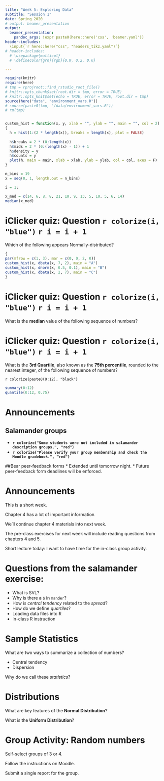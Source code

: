```yaml
---
title: "Week 5: Exploring Data"
subtitle: "Session 1"
date: Spring 2020
# output: beamer_presentation
output:
  beamer_presentation:
    pandoc_args: !expr paste0(here::here('css', 'beamer.yaml'))
header-includes: 
  \input{`r here::here("css", "headers_tikz.yaml")`}
# header-includes: 
  # \usepackage{multicol}
  # \definecolor{grn}{rgb}{0.0, 0.2, 0.0}

---
```


```r
require(knitr)
require(here)
# tmp = rprojroot::find_rstudio_root_file()
# knitr::opts_chunk$set(root.dir = tmp, error = TRUE)
# knitr::opts_knit$set(echo = TRUE, error = TRUE, root.dir = tmp)
source(here("data", "environment_vars.R"))
# source(paste0(tmp, "/data/environment_vars.R"))
# rm(tmp)


custom_hist = function(x, y, xlab = "", ylab = "", main = "", col = 2)
{
  h = hist(1:(2 * length(x)), breaks = length(x), plot = FALSE)
  
  h$breaks = 2 * (0:length(x))
  h$mids = 2 * (0:(length(x) - 1)) + 1
  h$density = y
  h$counts = y
  plot(h, main = main, xlab = xlab, ylab = ylab, col = col, axes = F)
}

n_bins = 19
x = seq(0, 1, length.out = n_bins)

i = 1;

x_med = c(14, 6, 8, 8, 21, 10, 9, 13, 5, 10, 5, 6, 14)
median(x_med)


```



# iClicker quiz: Question `r colorize(i, "blue")` `r i = i + 1`

Which of the following appears Normally-distributed?

```r
{
par(mfrow = c(1, 3), mar = c(0, 0, 2, 0))
custom_hist(x, dbeta(x, 7, 2), main = "A")
custom_hist(x, dnorm(x, 0.5, 0.1), main = "B")
custom_hist(x, dbeta(x, 2, 7), main = "C")
}
```

\begin{multicols}{2}
\null \vfill
\vfill \null
\columnbreak
\includegraphics[width = 0.35\textwidth]{../slide_images/iClicker_logo.png}

\end{multicols}





# iClicker quiz: Question  `r colorize(i, "blue")` `r i = i + 1`

What is the **median** value of the following sequence of numbers?
\begin{center}
`r bold_col(sort(x_med), "black")`
\end{center}

\begin{enumerate}[A]
\item 11
\item 9.5
\item 8
\item 9
\item 10
\end{enumerate}

\begin{multicols}{2}
\null \vfill
\vfill \null
\columnbreak
\includegraphics[width = 0.35\textwidth]{../slide_images/iClicker_logo.png}

\end{multicols}


# iClicker quiz: Question `r colorize(i, "blue")` `r i = i + 1`

What is the **3rd Quartile**, also known as the **75th percentile**, rounded to the nearest integer, of the following sequence of numbers?

`r colorize(paste0(0:12), "black")`
```r
summary(0:12)
quantile(0:12, 0.75)
```


\begin{enumerate}[A]
\item 6
\item 7
\item 9
\item 11
\item 12
\end{enumerate}

\begin{multicols}{2}
\null \vfill
\vfill \null
\columnbreak
\includegraphics[width = 0.35\textwidth]{../slide_images/iClicker_logo.png}

\end{multicols}





# Announcements

## Salamander groups
* **`r colorize("Some students were not included in salamander description groups.", "red")`**
* **`r colorize("Please verify your group membership and check the Moodle gradebook.", "red")`**

##Bear peer-feedback forms
* Extended until tomorrow night.
* Future peer-feedback form deadlines will be enforced.


# Announcements



This is a short week.

Chapter 4 has a lot of important information. 

We'll continue chapter 4 materials into next week.

The pre-class exercises for next week will include reading questions from chapters 4 and 5.

Short lecture today:  I want to have time for the in-class group activity.




# Questions from the salamander exercise:

* What is SVL?
* Why is there a `$` in `mander`?
* How is *central tendency* related to the *spread*?
* How do we define *quartiles*?
* Loading data files into R
* In-class R instruction




# Sample Statistics

What are two ways to summarize a collection of numbers?

* Central tendency
* Dispersion

Why do we call these *statistics*?




# Distributions

What are key features of the **Normal Distribution**?

What is the **Uniform Distribution**?




# Group Activity:  Random numbers


Self-select groups of 3 or 4.

Follow the instructions on Moodle.

Submit a single report for the group.






<!-- # Central Tendencies -->

<!-- `r bold_col("Mean", "grn")` is the arithmetic average. -->

<!-- * The sum of all the quantities divided by the count of quantities -->

<!-- `r bold_col("Median", "grn")` is the middle value.  There are the same number of observations that are less than and greater than the **`r colorize("median", "grn")`**. -->

<!-- * If there are an *even* number of observations, the median is the average of the 2 central values. -->

<!-- `r bold_col("Mode", "grn")` is the quantity that appears most frequently. -->

<!-- * The mode is not always well-defined, for example if there are no repeated values, or if there are ties. -->



<!-- # Mean -->

<!-- Mean values are often written as variables with a *bar* symbol.  The value of x-bar can be calculated from a collection of quantities **x**. -->

<!-- $$\bar{x} = \frac{\sum{x}_{i}}{n}$$ -->

<!-- How do we read this equantion? -->




<!-- # Properties of the mean -->

<!-- `r colorize("Mean", "grn")` is a good measure of central tendency when data have a **symmetrical** distribution. -->

<!-- * For example, Normally-distributed data -->

<!-- It's easy to calculate the mean value of a vector in R using the funciton `mean()`. -->





<!-- # Median -->

<!-- `r colorize("Median", "grn")` is a good choice when data are skewed. -->

<!-- Why? -->

<!-- In R it's super easy with the `median()` function. -->





<!-- # Mode -->

<!-- `r colorize("Mode", "grn")` is the most commonly occurring quantity. -->

<!-- Mode can be more difficult to use. -->

<!-- What is the mode of the sequence of numbers? -->

<!-- 3, 4, 8, 123, 6, 1239888 -->


<!-- There isn't a simple function in R!  We can write a custom function... but we probably won't need to calculate modes in this course. -->




<!-- # Dispersion -->

<!-- Dispersion, or spread, quantifies the degree to which the individual values in a set of quantities are different from one another. -->

<!-- There are several ways we could measure dispersion.  We've talked about some dispersion measures in class: -->

<!-- * range -->
<!-- * standard deviation (and variance) -->

<!-- Calculating the variance and standard deviation is more complicated than calculating means. -->



<!-- # Variance and standard deviation -->

<!-- Standard deviation is the square root of **`r colorize("Variance", "grn")`. -->

<!-- Let's look at the formula for variance and see if we can figure out why the square root is useful: -->


<!-- $$var(x) = \frac{1}{N}\sum\limits_{i = 1}^N {\left( {x_i - \bar x} \right)^2 } $$ -->

<!-- That looks a lot more complicated than the mean formula! -->

<!-- What are the units of *variance*? -->




<!-- # Variance and standard deviation -->

<!-- If we are measuring height in meters, what are the units of *variance*? -->

<!-- If we measure mass in grams, how can we interpret grams squared? -->

<!-- Variance is difficult to interpret directly.  The square root, i.e. standard deviation, is usually more meaningful. -->




<!-- # Properties of variance and standard deviation -->


<!-- Variance cannot be negative. -->

<!-- A verbal definition of sample variance is:  "The average squared deviation from the mean value." -->

<!-- The *squared deviation* is a key property.  Can the square of a number ever be *negative*? -->

<!-- This definition for variance will make more intuitive sense when we look at Simple Linear Regression. -->




<!-- # Properties of variance and standard deviation -->

<!-- If data are Normally-distributed, the standard deviation has some very useful properties: -->

<!-- * approximately 68% of all observations fall within 1 standard deviation of the mean. -->
<!-- * approximately 95% of all observations fall within 2 standard deviations of the mean. -->










<!-- # Quantiles and Quartiles -->

<!-- Sometimes called *percentiles*. -->

<!-- Quantilies are calculated by placing all of the observations in ascending order. -->

<!-- Let $$x$$ be the value for which we want to calculate a quantile. -->

<!-- The quantile of %%x%% is the count of observations less than %%x%% divided by the total count of observations (*n*). -->

<!-- * Quantiles may be calculated with *n* or *n - 1*. -->




<!-- # Quantiles and quartiles -->

<!-- What is another name for the 50% quantile? -->

<!-- What are quartiles? -->





